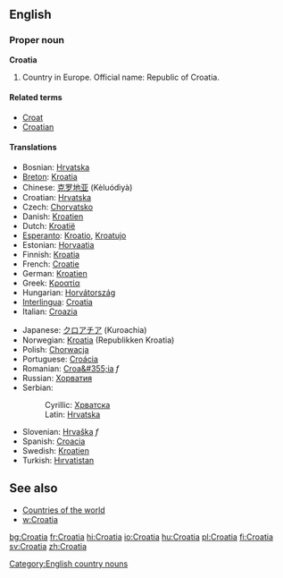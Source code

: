 ==English==
===Proper noun===
'''Croatia'''

# Country in Europe. Official name: Republic of Croatia.

====Related terms====
*[[Croat]]
*[[Croatian]]

====Translations====
{{top}}
*Bosnian: [[Hrvatska]] {{f}}
*[[Breton]]: [[Kroatia]]
*Chinese: [[克罗地亚]] (Kèluódìyà)
*Croatian: [[Hrvatska]]
*Czech: [[Chorvatsko]]
*Danish: [[Kroatien]]
*Dutch: [[Kroatië]]
*[[Esperanto]]: [[Kroatio]], [[Kroatujo]]
*Estonian: [[Horvaatia]]
*Finnish: [[Kroatia]]
*French: [[Croatie]]
*German: [[Kroatien]]
*Greek: [[Κροατία]]
*Hungarian: [[Horvátország]]
*[[Interlingua]]: [[Croatia]]
*Italian: [[Croazia]]
{{mid}}
*Japanese: [[クロアチア]] (Kuroachia)
*Norwegian: [[Kroatia]] (Republikken Kroatia)
*Polish: [[Chorwacja]]
*Portuguese: [[Croácia]]
*Romanian: [[Croa&#355;ia]] ''f''
*Russian: [[Хорватия]]
*Serbian:
*:Cyrillic: [[Хрватска]] {{f}}
*:Latin: [[Hrvatska#Serbian|Hrvatska]] {{f}}
*Slovenian: [[Hrvaška]] ''f''
*Spanish: [[Croacia]]
*Swedish: [[Kroatien]]
*Turkish: [[Hırvatistan]]
{{bottom}}

==See also==
*[[Countries of the world]]
*[[w:Croatia]]
[[Category:English country nouns]]
[[bg:Croatia]]
[[fr:Croatia]]
[[hi:Croatia]]
[[io:Croatia]]
[[hu:Croatia]]
[[pl:Croatia]]
[[fi:Croatia]]
[[sv:Croatia]]
[[zh:Croatia]]